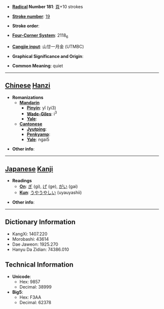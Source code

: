 * '''[[Wiktionary:Chinese radical index| Radical]] Number 181''': [[Wiktionary:Chinese radical index 頁|頁]]+10 strokes

* '''[[Wiktionary:Chinese total strokes index|Stroke number]]''': [[Wiktionary:Chinese total strokes index 19|19]]

* '''Stroke order''': 

* '''[[Wiktionary:Chinese four corner index|Four-Corner System]]''': 2118<sub>6</sub>

* '''[[Wiktionary:Chinese Cangjie index|Cangjie input]]''': 山廿一月金 (UTMBC)

* '''Graphical Significance and Origin''': 

* '''Common Meaning''': quiet

----

== [[Chinese]] [[Hanzi]] ==

* '''Romanizations'''
** '''[[Mandarin]]'''
*** '''[[Pinyin]]''': yǐ (yi3)
*** '''[[Wade-Giles]]''': i<sup>3</sup>
*** '''[[Yale]]''': 
** '''[[Cantonese]]'''
*** '''[[Jyutping]]''':
*** '''[[Penkyamp]]''': 
*** '''[[Yale]]''': ngai5

* '''Other info''': 

----

== [[Japanese]] [[Kanji]] ==

* '''Readings'''
** '''[[On]]''': [[ぎ]] (gi), [[げ]] (ge), [[がい]] (gai)
** '''[[Kun]]''': [[うやうやしい]] (uyauyashii)

* '''Other info''':  

----

== Dictionary Information ==

* KangXi: 1407.220
* Morobashi: 43614
* Dae Jaweon: 1925.270
* Hanyu Da Zidian: 74386.010

== Technical Information ==

* '''Unicode''':
** Hex: 9857
** Decimal: 38999
* '''Big5''':
** Hex: F3AA
** Decimal: 62378